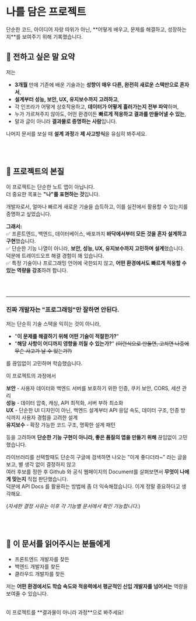 
# 나를 담은 프로젝트

<Callout type="info" emoji="ℹ️">
  단순한 코드, 아이디어 자랑 따위가 아닌,
  **어떻게 배우고, 문제를 해결하고, 성장하는지**를 보여주기 위해 기록했습니다.
</Callout>

[//]: # (실제 웹상에 24시간 배포되는 웹서버를 클라우드로 여러개 구성하고<br/>)
[//]: # (각종 보안정책에 의한 제약을 지키면서도 원활한 통신이 가능하게끔 처리하는 등, 인프라 구축 그 자체에 많은 노력을 투자했습니다.)
[//]: # (또한, 비용적인 이유로 가동중인 모든 클라우드가 무료 플랜이기 때문에 성능적인 제약이 굉장히 컸는데,<br/>)
[//]: # (이런 저사양 환경 덕분에 **적당히 검색해서 나오는 아무 라이브러리, 아무 기법을 사용하는것보다**<br/> 다양한 도구들을 찾아보고 비교하며 어떤 장단점이 있는지 판단하고)
[//]: # (트레이드오프에 놓였을때 프로젝트의 현 상황, 목적, 추후 확장성 등 여러가지 요소를 제가 직접 판단해야 하기 때문에 정말 좋은 경험이 되었습니다.)


## 📢 전하고 싶은 말  요약

저는

- **3개월** 만에 기존에 배운 기술과는 **성향이 매우 다른, 완전히 새로운 스택만으로 혼자서**,
- **설계부터 성능, 보안, UX, 유지보수까지 고려하고**,
- 각 인프라가 어떻게 상호작용하고, **데이터가 어떻게 흘러가는지 전부 파악**하며,
- 누가 가르쳐주지 않아도, 어떤 환경이든 **빠르게 적응하고 결과를 만들어낼 수 있는**,
- 말과 글이 아니라 **결과물로 증명하는 사람**입니다.

나머지 문서를 보실 때 **설계 과정**과 **제 사고방식**을 유심히 봐주세요.

<br/>
<br/>

## 🎯 프로젝트의 본질

이 프로젝트는 단순한 노트 앱이 아닙니다.<br/>
더 중요한 목표는 **"나"를 표현하는 것**입니다.

개발자로서, 얼마나 빠르게 새로운 기술을 습득하고, 이를 실전에서 활용할 수 있는지를 증명하고 싶었습니다.

**그래서:**<br/>
✅ 프론트엔드, 백엔드, 데이터베이스, 배포까지 **바닥에서부터 모든 것을 혼자 설계하고 구현**했습니다.<br/>
✅ 단순한 기능 나열이 아니라, **보안, 성능, UX, 유지보수까지 고민하며 설계**했습니다. 덕분에 트레이드오프 해결 경험이 꽤 있습니다.<br/>
✅ 특정 기술이나 프로그래밍 언어에 국한되지 않고, **어떤 환경에서도 빠르게 적응할 수 있는 역량을 강조**하려 합니다.

<br/>
<br/>

---

### 진짜 개발자는 "프로그래밍"만 잘하면 안된다.

저는 단순히 기술 스택을 익히는 것이 아니라,<br/>
- "**이 문제를 해결하기 위해 어떤 기술이 적절한가?**"
- "**해당 사항이 어디까지 영향을 끼칠 수 있는가?**" <s>(이런식으로 만들면, 고치면 나중에 무슨 사고가 날 수 있는가?)</s>

를 끊임없이 고민하며 학습했습니다.<br/>

이 프로젝트의 과정에서<br/>

 **보안** - 사용자 데이터와 백엔드 서버를 보호하기 위한 인증, 쿠키 보안, CORS, 세션 관리<br/>
 **성능** - 데이터 압축, 캐싱, API 최적화, 서버 부하 최소화<br/>
 **UX** - 단순한 UI 디자인이 아닌, 백엔드 설계부터 API 응답 속도, 데이터 구조, 인증 방식까지 사용자 경험을 고려한 설계 <br/>
 **유지보수** - 확장 가능한 코드 구조, 명확한 설계 패턴<br/>

등을 고려하며 **단순한 기능 구현이 아니라, 좋은 품질의 앱을 만들기 위해** 끊임없이 고민했습니다.

라이브러리를 선택할때도 단순히 구글에 검색하면 나오는 "이게 좋다더라~" 라는 글을 보고, 별 생각 없이 결정하지 않고<br/>
여러 후보를 정한 후 Github 와 공식 웹페이지의 Document를 살펴보면서 **무엇이 나에게 맞는지** 직접 판단했습니다.<br/>
덕분에 API Docs 를 활용하는 방법에 좀 더 익숙해졌습니다. 이게 정말 중요하다고 생각해요.<br/>

(*자세한 결정 사유는 이후 각 기능별 문서에서 확인 가능합니다.*)

<br/>
<br/>

## 🙏 이 문서를 읽어주시는 분들에게

- 프론트엔드 개발자를 찾든
- 백엔드 개발자를 찾든
- 클라우드 개발자를 찾든

저는 **어떤 환경에서도 학습 속도와 적응력에서 평균적인 신입 개발자를 넘어서는** 역량을 보여줄 수 있습니다.

<br/>
<span className="text-xl">이 프로젝트를 **결과물이 아니라 과정**으로 봐주세요!</span>